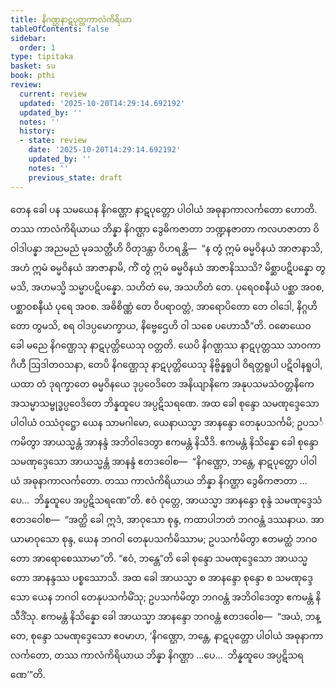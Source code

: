 ```yaml
---
title: နိဂဏ္ဌနာဋပုတ္တကာလံကိရိယာ
tableOfContents: false
sidebar:
  order: 1
type: tipitaka
basket: su
book: pthi
review:
  current: review
  updated: '2025-10-20T14:29:14.692192'
  updated_by: ''
  notes: ''
  history:
  - state: review
    date: '2025-10-20T14:29:14.692192'
    updated_by: ''
    notes: ''
    previous_state: draft
---
```



<DynamicBreadcrumb />


<ReviewStatus review={frontmatter.review} showDetails={true} />

<HypothesisAnnotation frontmatter={frontmatter} />

<Paragraph number="335" book="pthi">
တေန ခေါ ပန သမယေန နိဂဏ္ဌော နာဋပုတ္တော ပါဝါယံ အဓုနာကာလင်္ကတော ဟောတိ. တဿ ကာလံကိရိယာယ ဘိန္နာ နိဂဏ္ဌာ ဒွေဓိကဇာတာ ဘဏ္ဍနဇာတာ ကလဟဇာတာ ဝိဝါဒါပန္နာ အညမညံ မုခသတ္တီဟိ ဝိတုဒန္တာ ဝိဟရန္တိ—  “န တွံ ဣမံ ဓမ္မဝိနယံ အာဇာနာသိ, အဟံ ဣမံ ဓမ္မဝိနယံ အာဇာနာမိ, ကိံ တွံ ဣမံ ဓမ္မဝိနယံ အာဇာနိဿသိ? မိစ္ဆာပဋိပန္နော တွမသိ, အဟမသ္မိ သမ္မာပဋိပန္နော. သဟိတံ မေ, အသဟိတံ တေ. ပုရေဝစနီယံ ပစ္ဆာ အဝစ, ပစ္ဆာဝစနီယံ ပုရေ အဝစ. အဓိစိဏ္ဏံ တေ ဝိပရာဝတ္တံ, အာရောပိတော တေ ဝါဒေါ, နိဂ္ဂဟိတော တွမသိ, စရ ဝါဒပ္ပမောက္ခာယ, နိဗ္ဗေဌေဟိ ဝါ သစေ ပဟောသီ”တိ. ဝဓောယေဝ ခေါ မညေ နိဂဏ္ဌေသု နာဋပုတ္တိယေသု ဝတ္တတိ. ယေပိ နိဂဏ္ဌဿ နာဋပုတ္တဿ သာဝကာ ဂိဟီ ဩဒါတဝသနာ, တေပိ နိဂဏ္ဌေသု နာဋပုတ္တိယေသု နိဗ္ဗိန္နရူပါ ဝိရတ္တရူပါ ပဋိဝါနရူပါ, ယထာ တံ ဒုရက္ခာတေ ဓမ္မဝိနယေ ဒုပ္ပဝေဒိတေ အနိယျာနိကေ အနုပသမသံဝတ္တနိကေ အသမ္မာသမ္ဗုဒ္ဓပ္ပဝေဒိတေ ဘိန္နထူပေ အပ္ပဋိသရဏေ.
</Paragraph>

<Division number="165" book="pthi" e="ch" v="8" p="97">

<Paragraph number="336" book="pthi">
အထ ခေါ စုန္ဒော သမဏုဒ္ဒေသော ပါဝါယံ ဝဿံဝုဋ္ဌော ယေန သာမဂါမော, ယေနာယသ္မာ အာနန္ဒော တေနုပသင်္ကမိ; ဥပသင်္ကမိတွာ အာယသ္မန္တံ အာနန္ဒံ အဘိဝါဒေတွာ ဧကမန္တံ နိသီဒိ. ဧကမန္တံ နိသိန္နော ခေါ စုန္ဒော သမဏုဒ္ဒေသော အာယသ္မန္တံ အာနန္ဒံ ဧတဒဝေါစ—  “နိဂဏ္ဌော, ဘန္တေ, နာဋပုတ္တော ပါဝါယံ အဓုနာကာလင်္ကတော. တဿ ကာလံကိရိယာယ ဘိန္နာ နိဂဏ္ဌာ ဒွေဓိကဇာတာ …ပေ…  ဘိန္နထူပေ အပ္ပဋိသရဏေ”တိ.
</Paragraph>

<Paragraph number="337" book="pthi">
ဧဝံ ဝုတ္တေ, အာယသ္မာ အာနန္ဒော စုန္ဒံ သမဏုဒ္ဒေသံ ဧတဒဝေါစ—  “အတ္ထိ ခေါ ဣဒံ, အာဝုသော စုန္ဒ, ကထာပါဘတံ ဘဂဝန္တံ ဒဿနာယ. အာယာမာဝုသော စုန္ဒ, ယေန ဘဂဝါ တေနုပသင်္ကမိဿာမ; ဥပသင်္ကမိတွာ ဧတမတ္ထံ ဘဂဝတော အာရောစေဿာမာ”တိ. “ဧဝံ, ဘန္တေ”တိ ခေါ စုန္ဒော သမဏုဒ္ဒေသော အာယသ္မတော အာနန္ဒဿ ပစ္စဿောသိ.
</Paragraph>

<Paragraph number="338" book="pthi">
အထ ခေါ အာယသ္မာ စ အာနန္ဒော စုန္ဒော စ သမဏုဒ္ဒေသော ယေန ဘဂဝါ တေနုပသင်္ကမိံသု; ဥပသင်္ကမိတွာ ဘဂဝန္တံ အဘိဝါဒေတွာ ဧကမန္တံ နိသီဒိံသု. ဧကမန္တံ နိသိန္နော ခေါ အာယသ္မာ အာနန္ဒော ဘဂဝန္တံ ဧတဒဝေါစ—  “အယံ, ဘန္တေ, စုန္ဒော သမဏုဒ္ဒေသော ဧဝမာဟ, ‘နိဂဏ္ဌော, ဘန္တေ, နာဋပုတ္တော ပါဝါယံ အဓုနာကာလင်္ကတော, တဿ ကာလံကိရိယာယ ဘိန္နာ နိဂဏ္ဌာ …ပေ…  ဘိန္နထူပေ အပ္ပဋိသရဏေ’”တိ.
</Paragraph>
</Division>